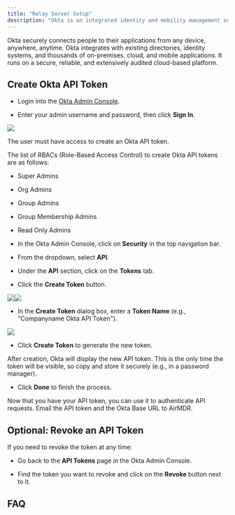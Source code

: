 ```yaml
---
title: "Relay Server Setup"
description: "Okta is an integrated identity and mobility management service."
---
```


Okta securely connects people to their applications from any device, anywhere, anytime. Okta integrates with existing directories, identity systems, and thousands of on-premises, cloud, and mobile applications. It runs on a secure, reliable, and extensively audited cloud-based platform.

## Create Okta API Token

* Login into the [Okta Admin Console](https://your-okta-domain.okta.com).

* Enter your admin username and password, then click **Sign In**.

![](/images/Okta-1.png)

<Info>
  The user must have access to create an Okta API token.&#x20;

  The list of RBACs (Role-Based Access Control) to create Okta API tokens are as follows:

  * Super Admins

  * Org Admins

  * Group Admins

  * Group Membership Admins

  * Read Only Admins
</Info>

* In the Okta Admin Console, click on **Security** in the top navigation bar.

* From the dropdown, select **API**.

* Under the **API** section, click on the **Tokens** tab.

* Click the **Create Token** button.

![](/Okta2.png)![](/images/Okta-2.png)

* In the **Create Token** dialog box, enter a **Token Name** (e.g., "Companyname Okta API Token").

![](/images/Okta-3.png)

* Click **Create Token** to generate the new token.

<Info>
  After creation, Okta will display the new API token.
</Info>

<Warning>
  This is the only time the token will be visible, so copy and store it securely (e.g., in a password manager).
</Warning>

* Click **Done** to finish the process.

<Tip>
  Now that you have your API token, you can use it to authenticate API requests.
</Tip>

<Check>
  <Icon icon="envelope" /> Email the API token and the Okta Base URL to AirMDR.
</Check>

## Optional: Revoke an API Token

If you need to revoke the token at any time:

* Go back to the **API Tokens** page in the Okta Admin Console.

* Find the token you want to revoke and click on the **Revoke** button next to it.

## FAQ